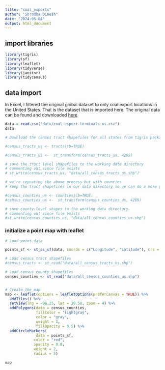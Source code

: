 ```yaml
---
title: "coal_exports"
author: "Shradha Dinesh"
date: "2024-06-04"
output: html_document
---
```


## import libraries

```r
library(tigris)
library(sf)
library(leaflet)
library(tidyverse)
library(janitor)
library(tidycensus)
```

## data import

In Excel, I filtered the original global dataset to only coal export locations in the United States. That is the dataset that is imported here. The original data can be found and downloaded [here](https://globalenergymonitor.org/projects/global-coal-terminals-tracker/).

```r
data = read.csv("data/coal-export-terminals-us.csv")
data
```
```r
# Download the census tract shapefiles for all states from tigris package

#census_tracts_us <- tracts(cb=TRUE)

#census_tracts_us <-  st_transform(census_tracts_us, 4269)

# save the tract level shapefiles to the working data directory
# commenting out since file exists
# st_write(census_tracts_us, "data/all_census_tracts_us.shp")

# we're repeating the above process but with counties
# keep the tract shapefiles in our data directory so we can do a more granular analysis locally

#census_counties_us <- counties(cb=TRUE)
#census_counties_us <-  st_transform(census_counties_us, 4269)

# save county-level shapes to the working data directory
# commenting out since file exists
#st_write(census_counties_us, "data/all_census_counties_us.shp")
```


### initialize a point map with leaflet 


```r

# Load point data

points_sf <- st_as_sf(data, coords = c("Longitude", "Latitude"), crs = 4269)

# Load census tract shapefiles
#census_tracts <- st_read("data/all_census_tracts_us.shp")

# Load census county shapefiles
census_counties <- st_read("data/all_census_counties_us.shp")



```


```r
# Create the map
map <- leaflet(options = leafletOptions(preferCanvas = TRUE)) %>%
  addTiles() %>%
  setView(lng = -96.25, lat = 39.50, zoom = 4) %>% 
  addPolygons(data = census_counties,
              fillColor = "lightgray",
              color = "gray",
              weight = 1,
              fillOpacity = 0.5) %>% 
  addCircleMarkers(
              data = points_sf,
             color = "red",
             opacity = 0.8,
             weight = 2,
             radius = 5)
```
```r
map
```


